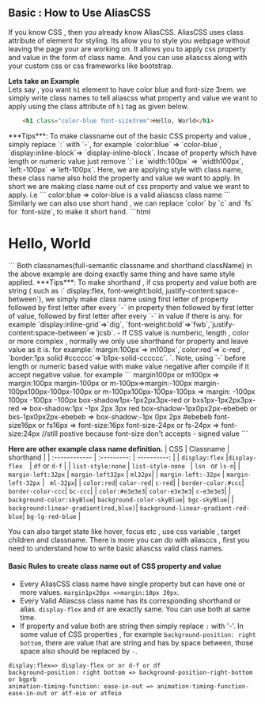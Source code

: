 
## Basic : How to Use AliasCSS
If you know CSS , then you already know AliasCSS. AliasCSS uses class attribute of  element for styling.
Its allow you to style you webpage without leaving the page your are working on. It allows you to apply css property 
and value in the form of class name. And you can use aliascss along with your custom css or css frameworks like bootstrap.



**Lets take an Example**\
Lets say , you want ` h1 ` element to have color  blue and font-size 3rem. we simply write class names to tell aliascss what property and value we want to
apply using the class attribute of `h1` tag as given below. 
```html
    <h1 class="color-blue font-size3rem">Hello, World</h1>
```    

<Callout type="info" emoji="💡">
 ***Tips***: To make classname out of the basic  CSS property and value , simply replace `:` with `-`, for example `color:blue` => `color-blue`, `display:inline-block`=> `display-inline-block`. Incase
 of property which have length or numeric value just remove `:` i.e `width:100px` => `width100px`, `left:-100px` =>`left-100px`.
</Callout>
Here, we are applying style with class name, these class name also hold the property and value we want to apply. In short we are making class name out of css property and value we want to apply.
i.e 
```
    color:blue  => color-blue is a valid aliascss class name
```
Similarly we can also use short hand , we can replace `color` by `c` and `fs` for `font-size`, to make it short hand.
```html
    <h1 class="c-blue fs3rem">Hello, World</h1>
```  
Both classnames(full-semantic classname and shorthand className) in the above example are doing exactly same thing and have same style applied.
<Callout type="info" emoji="💡">
 ***Tips***: To make shorthand , if css property  and value both are string ( such as :` display:flex, font-weight:bold, justify-content:space-between`), we simply make class name 
 using first letter of property followed by first letter after every `-` in property then followed by first letter of value, followed by first letter after every `-` in value if there is any.
 for example `display:inline-grid`=>`dig`, `font-weight:bold`=>`fwb`,`justify-content:space-between`=>`jcsb`.
 - If CSS value is numberic, length , color or more complex , normally we only use shorthand for property and leave value as it is.
 for example:`margin:100px`=>`m100px`,`color:red`=>`c-red`, `border:1px solid #cccccc`=>`b1px-solid-cccccc`.
`.
</Callout>

<Callout type="warning">
 Note, using `-` before length or numeric based value with make value negative after compile if it accept negative value. for example
 ```
 margin100px or m100px => margin:100px
 margin-100px or m-100px=>margin:-100px
 margin-100px100px-100px-100px or m-100px100px-100px-100px => margin: -100px 100px -100px -100px
 box-shadow1px-1px2px3px-red or bxs1px-1px2px3px-red  => box-shadow:1px -1px 2px 3px red
 box-shadow-1px0px2px-ebebeb or bxs-1px0px2px-ebebeb => box-shadow:-1px 0px 2px #ebebeb
 font-size16px or fs16px => font-size:16px
 font-size-24px or fs-24px => font-size:24px //still postive because font-size don't accepts - signed value
 ```
</Callout>


**Here are other example  class name definition.**
| CSS           | Classname | shorthand |
| :------------ | :---------: | ----------: |
| `display:flex`  |`display-flex  `| `df` or `d-f`         |
| `list-style:none`     |   `list-style-none `  |    `lsn ` or `ls-n`|
| `margin-left:32px` | `margin-left32px`            |   `ml32px`|
| `margin-left:-32px` | `margin-left-32px`            |  ` ml-32px`|
| `color:red`| `color-red`| `c-red`|
| `border-color:#ccc`| `border-color-ccc`| `bc-ccc`|
| `color:#e3e3e3`| `color-e3e3e3`| `c-e3e3e3`|
| `background-color:skyBlue`| `background-color-skyBlue`|` bgc-skyBlue`|
| `background:linear-gradient(red,blue)`| `background-linear-gradient-red-blue`| `bg-lg-red-blue` |


<Callout type="info" emoji="ℹ️">
  You can also target state like hover, focus etc , use css variable , target children and classname. There is more you can do with aliasccs , 
   first you need to understand how to write basic aliascss valid class names.
</Callout>

#### Basic Rules to create class name out of CSS property and value


- Every AliasCSS class name have single property but can have one or  more values. `margin1px20px =>margin:10px 20px`.
- Every Valid Aliascss class name has its corresponding shorthand or alias. `display-flex` and `df` are exactly same. You can use both at same time.
- If property and value both are string then simply replace `:` with '-'. In some value of CSS properties , for example `background-position: right bottom`, 
there are value that are string and has by space between, those space also should be replaced by `-`.
```
display:flex=> display-flex or or d-f or df
background-position: right bottom => background-position-right-bottom or bgprb 
animation-timing-function: ease-in-out => animation-timing-function-ease-in-out or atf-eio or atfeio 
```
  

